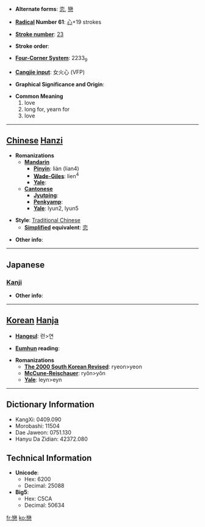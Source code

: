 * '''Alternate forms''': [[恋]], [[戀]]

* '''[[Wiktionary:Chinese radical index| Radical]] Number 61''': [[Wiktionary:Chinese radical index 心|心]]+19 strokes

* '''[[Wiktionary:Chinese total strokes index|Stroke number]]''': [[Wiktionary:Chinese total strokes index 23|23]]

* '''Stroke order''': 

* '''[[Wiktionary:Chinese four corner index|Four-Corner System]]''': 2233<sub>9</sub>

* '''[[Wiktionary:Chinese Cangjie index|Cangjie input]]''': 女火心 (VFP)

* '''Graphical Significance and Origin''': 

* '''Common Meaning'''
*#love
*# long for, yearn for
*# love


----

== [[Chinese]] [[Hanzi]] ==

* '''Romanizations'''
** '''[[Mandarin]]'''
*** '''[[Pinyin]]''': liàn (lian4)
*** '''[[Wade-Giles]]''': lien<sup>4</sup>
*** '''[[Yale]]''': 
** '''[[Cantonese]]'''
*** '''[[Jyutping]]''':
*** '''[[Penkyamp]]''': 
*** '''[[Yale]]''': lyun2, lyun5

* '''Style''': [[Traditional Chinese]] 
** '''[[Simplified Chinese|Simplified]] equivalent''': [[恋]]

* '''Other info''': 

----

==Japanese==
===[[Kanji]]===
{{kanji|on readings=[[れん]] (ren)
|kun readings=[[こい]] (koi), [[こいしい]] (koishii)
}}

* '''Other info''':  

----

== [[Korean]] [[Hanja]] ==

* '''[[Hangeul]]''': 련>연

* '''[[Eumhun]] reading''': 

* '''Romanizations'''
** '''[[The 2000 South Korean Revised Romanization|The 2000 South Korean Revised]]''': ryeon>yeon
** '''[[McCune-Reischauer]]''': ryŏn>yŏn
** '''[[Yale]]''': leyn>eyn

----

== Dictionary Information ==

* KangXi: 0409.090
* Morobashi: 11504
* Dae Jaweon: 0751.130
* Hanyu Da Zidian: 42372.080

== Technical Information ==

* '''Unicode''':
** Hex: 6200
** Decimal: 25088
* '''Big5''':
** Hex: C5CA
** Decimal: 50634

[[fr:戀]]
[[ko:戀]]
